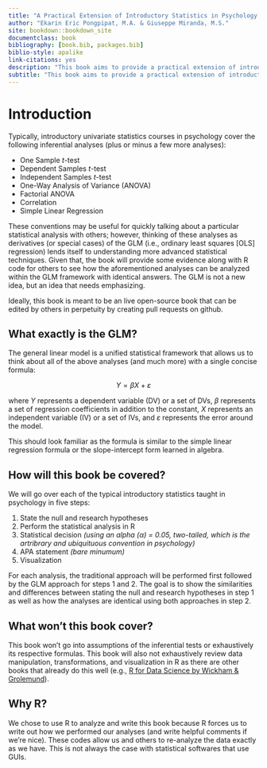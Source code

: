 ```yaml
--- 
title: "A Practical Extension of Introductory Statistics in Psychology using R (Draft)"
author: "Ekarin Eric Pongpipat, M.A. & Giuseppe Miranda, M.S."
site: bookdown::bookdown_site
documentclass: book
bibliography: [book.bib, packages.bib]
biblio-style: apalike
link-citations: yes
description: "This book aims to provide a practical extension of introductory statistics typically taught in psychology into the general linear model (GLM) using R. Additionally, this book will extend more advanced univariate statistics in psychology into the GLM framework."
subtitle: "This book aims to provide a practical extension of introductory statistics typically taught in psychology into the general linear model (GLM) using R. Additionally, this book will extend more advanced univariate statistics in psychology into the GLM framework."
---
```


# Introduction

Typically, introductory univariate statistics courses in psychology cover the following inferential analyses (plus or minus a few more analyses):

* One Sample *t*-test
* Dependent Samples *t*-test
* Independent Samples *t*-test
* One-Way Analysis of Variance (ANOVA)
* Factorial ANOVA
* Correlation
* Simple Linear Regression

These conventions may be useful for quickly talking about a particular statistical analysis with others; however, thinking of these analyses as derivatives (or special cases) of the GLM (i.e., ordinary least squares [OLS] regression) lends itself to understanding more advanced statistical techniques. Given that, the book will provide some evidence along with R code for others to see how the aforementioned analyses can be analyzed within the GLM framework with identical answers. The GLM is not a new idea, but an idea that needs emphasizing.

Ideally, this book is meant to be an live open-source book that can be edited by others in perpetuity by creating pull requests on github.

## What exactly is the GLM?
The general linear model is a unified statistical framework that allows us to think about all of the above analyses (and much more) with a single concise formula:

$$Y = \beta X + \varepsilon$$

where $Y$ represents a dependent variable (DV) or a set of DVs, $\beta$ represents a set of regression coefficients in addition to the constant, $X$ represents an independent variable (IV) or a set of IVs, and $\varepsilon$ represents the error around the model.

This should look familiar as the formula is similar to the simple linear regression formula or the slope-intercept form learned in algebra.

## How will this book be covered?
We will go over each of the typical introductory statistics taught in psychology in five steps:

1. State the null and research hypotheses
2. Perform the statistical analysis in R
3. Statistical decision *(using an alpha ($\alpha$) = 0.05, two-tailed, which is the artribrary and ubiquituous convention in psychology)*
4. APA statement *(bare minumum)*
5. Visualization

For each analysis, the traditional approach will be performed first followed by the GLM approach for steps 1 and 2. The goal is to show the similarities and differences between stating the null and research hypotheses in step 1 as well as how the analyses are identical using both approaches in step 2.

## What won't this book cover?
This book won't go into assumptions of the inferential tests or exhaustively its respective formulas. 
This book will also not exhaustively review data manipulation, transformations, and visualization in R as there are other books that already do this well (e.g., <a href="http://r4ds.had.co.nz/" target="_blank">R for Data Science by Wickham & Grolemund</a>).

## Why R?
We chose to use R to analyze and write this book because R forces us to write out how we performed our analyses (and write helpful comments if we're nice). These codes allow us and others to re-analyze the data exactly as we have. This is not always the case with statistical softwares that use GUIs.